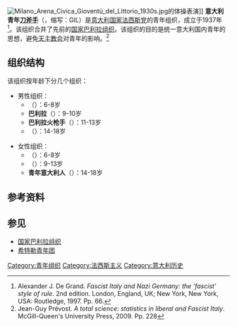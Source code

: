{{Infobox Political Youth Organization
|name_Chinese = 意大利青年刀斧手
|name_native = {{lang|it|Gioventù Italiana del Littorio}}
|colorcode = #CC0C0A
|logo = [[File:Emblem_of_GIL.svg|220px]]
|leader =
|motto= 
|secretary =
|founded = 1937年
|dissolved = 1943年
|membership = 
|headquarters =
|mother_party = [[国家法西斯党|国家法西斯党]]
|song = 
|regional1_type =
|regional1_name =
|website =
|age=
|flag =
}}
[[File:Milano_Arena_Civica_Gioventù_del_Littorio_1930s.jpg|thumb]]的体操表演]]
'''意大利青年[[刀斧手|刀斧手]]'''（{{lang-it|Gioventù Italiana del Littorio}}，缩写：GIL）是[[意大利|意大利]][[国家法西斯党|国家法西斯党]]的青年组织，成立于1937年<ref>Alexander J. De Grand. ''Fascist Italy and Nazi Germany: the 'fascist' style of rule''. 2nd edition. London, England, UK; New York, New York, USA: Routledge, 1997. Pp. 66.</ref>。该组织合并了先前的[[国家巴利拉组织|国家巴利拉组织]]。该组织的目的是统一意大利国内青年的思想，避免[[天主教会|天主教会]]对青年的影响。<ref>Jean-Guy Prévost. ''A total science: statistics in liberal and Fascist Italy''. McGill-Queen's University Press, 2009. Pp. 228</ref>
==组织结构==
该组织按年龄下分几个组织：

* 男性组织：
** '''{{link-it|狼之子|Figlio della lupa}}'''（{{lang|it|Figlio della lupa}}）：6-8岁
** '''巴利拉'''（{{lang|it|Balilla}}）：9-10岁
** '''巴利拉火枪手'''（{{lang|it|Balilla Moschettieri}}）：11-13岁
** '''{{link-it|前卫军|Avanguardista}}'''（{{lang|it|Avanguardisti}}）：14-18岁

* 女性组织：
** '''{{link-it|狼之子|Figlio della lupa}}'''（{{lang|it|Figlio della lupa}}）：6-8岁
** '''{{link-it|小意大利人|Piccola italiana}}'''（{{lang|it|Piccole Italiane}}）：9-13岁
** '''青年意大利人'''（{{lang|it|Giovani Italiane}}）：14-18岁

==参考资料==
{{reflist}}

==参见==
* [[国家巴利拉组织|国家巴利拉组织]]
* [[希特勒青年团|希特勒青年团]]

[[Category:青年组织|Category:青年组织]]
[[Category:法西斯主义|Category:法西斯主义]]
[[Category:意大利历史|Category:意大利历史]]